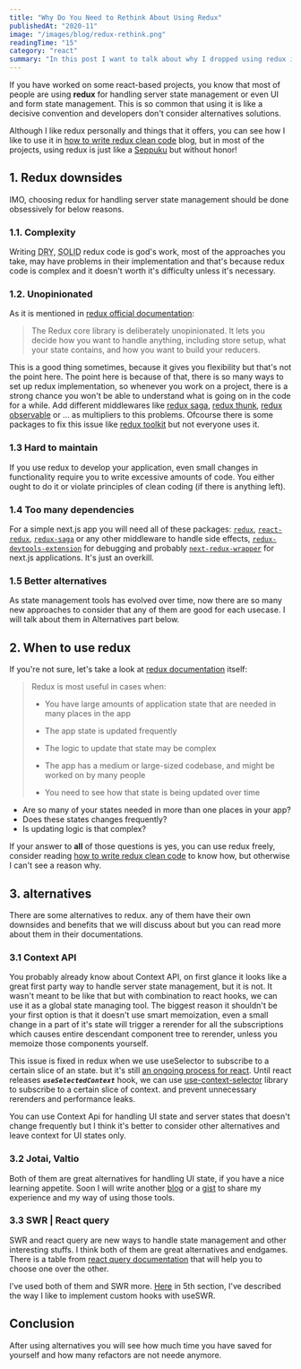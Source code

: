 ```yaml
---
title: "Why Do You Need to Rethink About Using Redux"
publishedAt: "2020-11"
image: "/images/blog/redux-rethink.png"
readingTime: "15"
category: "react"
summary: "In this post I want to talk about why I dropped using redux in most of my projects and what did I do instead."
---
```


If you have worked on some react-based projects, you know that most of people are using **redux** for handling server state management or even UI and form state management.
This is so common that using it is like a decisive convention and developers don't consider alternatives solutions.

Although I like redux personally and things that it offers, you can see how I like to use it in [how to write redux clean code](/blog/redux-clean-code) blog, but in most of the projects, using redux is just like a [Seppuku](https://en.wikipedia.org/wiki/Seppuku) but without honor!

## 1. Redux downsides

IMO, choosing redux for handling server state management should be done obsessively for below reasons.

### 1.1. Complexity

Writing <abbr title="Don't repeat yourself">DRY</abbr>, <abbr title="single responsibility principle, open-closed principle, Liskov substitution principle, interface segregation principle and dependency inversion principle">SOLID</abbr> redux code is god's work, most of the approaches you take, may have problems in their implementation and that's because redux code is complex and it doesn't worth it's difficulty unless it's necessary.

### 1.2. Unopinionated

As it is mentioned in [redux official documentation](https://redux.js.org/redux-toolkit/overview#purpose):

> The Redux core library is deliberately unopinionated. It lets you decide how you want to handle anything, including store setup, what your state contains, and how you want to build your reducers.

This is a good thing sometimes, because it gives you flexibility but that's not the point here. The point here is because of that, there is so many ways to set up redux implementation, so whenever you work on a project, there is a strong chance you won't be able to understand what is going on in the code for a while.
Add different middlewares like [redux saga](https://redux-saga.js.org/), [redux thunk](https://github.com/reduxjs/redux-thunk), [redux observable](https://redux-observable.js.org/) or ... as multipliers to this problems.
Ofcourse there is some packages to fix this issue like [redux toolkit](https://www.npmjs.com/package/@reduxjs/toolkit) but not everyone uses it.

### 1.3 Hard to maintain

If you use redux to develop your application, even small changes in functionality require you to write excessive amounts of code. You either ought to do it or violate principles of clean coding (if there is anything left).

### 1.4 Too many dependencies

For a simple next.js app you will need all of these packages:
[`redux`](https://redux.js.org/), [`react-redux`](https://react-redux.js.org/), [`redux-saga`](https://redux-saga.js.org/) or any other middleware to handle side effects, [`redux-devtools-extension`](https://www.npmjs.com/package/@redux-devtools/extension) for debugging and probably [`next-redux-wrapper`](https://github.com/kirill-konshin/next-redux-wrapper) for next.js applications. It's just an overkill.

### 1.5 Better alternatives

As state management tools has evolved over time, now there are so many new approaches to consider that any of them are good for each usecase. I will talk about them in Alternatives part below.

## 2. When to use redux

If you're not sure, let's take a look at [redux documentation](https://redux.js.org/faq/general#when-should-i-use-redux) itself:

> Redux is most useful in cases when:
>
> - You have large amounts of application state that are needed in many places in the app
>
> - The app state is updated frequently
>
> - The logic to update that state may be complex
>
> - The app has a medium or large-sized codebase, and might be worked on by many people
>
> - You need to see how that state is being updated over time

- Are so many of your states needed in more than one places in your app?
- Does these states changes frequently?
- Is updating logic is that complex?

If your answer to **all** of those questions is yes, you can use redux freely, consider reading [how to write redux clean code](/blog/redux-clean-code) to know how, but otherwise I can't see a reason why.

## 3. alternatives

There are some alternatives to redux. any of them have their own downsides and benefits that we will discuss about but you can read more about them in their documentations.

### 3.1 Context API

You probably already know about Context API, on first glance it looks like a great first party way to handle server state management, but it is not. It wasn't meant to be like that but with combination to react hooks, we can use it as a global state managing tool.
The biggest reason it shouldn't be your first option is that it doesn't use smart memoization, even a small change in a part of it's state will trigger a rerender for all the subscriptions which causes entire descendant component tree to rerender, unless you memoize those components yourself.

This issue is fixed in redux when we use useSelector to subscribe to a certain slice of an state. but it's still [an ongoing process for react](https://github.com/reactjs/rfcs/pull/119). Until react releases **_`useSelectedContext`_** hook, we can use [use-context-selector](https://www.npmjs.com/package/use-context-selector) library to subscribe to a certain slice of context. and prevent unnecessary rerenders and performance leaks.

You can use Context Api for handling UI state and server states that doesn't change frequently but I think it's better to consider other alternatives and leave context for UI states only.

### 3.2 Jotai, Valtio

Both of them are great alternatives for handling UI state, if you have a nice learning appetite. Soon I will write another [blog](/blog) or a [gist](/gists) to share my experience and my way of using those tools.

### 3.3 SWR | React query

SWR and react query are new ways to handle state management and other interesting stuffs.
I think both of them are great alternatives and endgames.
There is a table from [react query documentation](https://react-query.tanstack.com/comparison) that will help you to choose one over the other.

I've used both of them and SWR more.
[Here](/blog/data-fetching-pattern-preference) in 5th section, I've described the way I like to implement custom hooks with useSWR.

## Conclusion

After using alternatives you will see how much time you have saved for yourself and how many refactors are not neede anymore.
